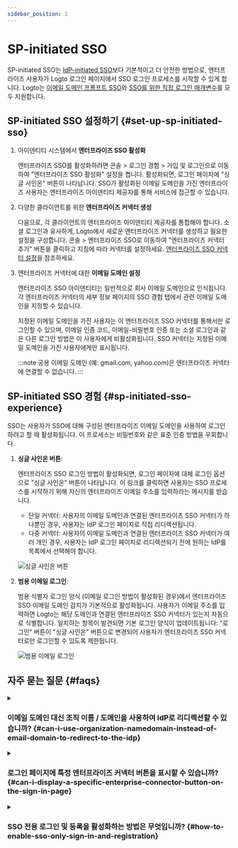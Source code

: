 ```yaml
---
sidebar_position: 1
---
```


# SP-initiated SSO

SP-initiated SSO는 [IdP-initiated SSO](/end-user-flows/enterprise-sso/idp-initiated-sso)보다 기본적이고 더 안전한 방법으로, 엔터프라이즈 사용자가 Logto 로그인 페이지에서 SSO 로그인 프로세스를 시작할 수 있게 합니다. Logto는 [이메일 도메인 프롬프트 SSO](#sp-initiated-sso-experience)와 [SSO를 위한 직접 로그인 매개변수](/end-user-flows/authentication-parameters/direct-sign-in#enterprise-sso)를 모두 지원합니다.

## SP-initiated SSO 설정하기 \{#set-up-sp-initiated-sso}

1. 아이덴티티 시스템에서 **엔터프라이즈 SSO 활성화**

   엔터프라이즈 SSO를 활성화하려면 <CloudLink to="/sign-in-experience/sign-up-and-sign-in">콘솔 > 로그인 경험 > 가입 및 로그인</CloudLink>으로 이동하여 "엔터프라이즈 SSO 활성화" 설정을 켭니다. 활성화되면, 로그인 페이지에 "싱글 사인온" 버튼이 나타납니다. SSO가 활성화된 이메일 도메인을 가진 엔터프라이즈 사용자는 엔터프라이즈 아이덴티티 제공자를 통해 서비스에 접근할 수 있습니다.

2. 다양한 클라이언트를 위한 **엔터프라이즈 커넥터 생성**

   다음으로, 각 클라이언트의 엔터프라이즈 아이덴티티 제공자를 통합해야 합니다. 소셜 로그인과 유사하게, Logto에서 새로운 엔터프라이즈 커넥터를 생성하고 필요한 설정을 구성합니다. <CloudLink to="/enterprise-sso">콘솔 > 엔터프라이즈 SSO</CloudLink>로 이동하여 "엔터프라이즈 커넥터 추가" 버튼을 클릭하고 지침에 따라 커넥터를 설정하세요. [엔터프라이즈 SSO 커넥터 설정](/connectors/enterprise-connectors/)을 참조하세요.

3. 엔터프라이즈 커넥터에 대한 **이메일 도메인 설정**

   엔터프라이즈 SSO 아이덴티티는 일반적으로 회사 이메일 도메인으로 인식됩니다. 각 엔터프라이즈 커넥터의 세부 정보 페이지의 SSO 경험 탭에서 관련 이메일 도메인을 지정할 수 있습니다.

   지정된 이메일 도메인을 가진 사용자는 이 엔터프라이즈 SSO 커넥터를 통해서만 로그인할 수 있으며, 이메일 인증 코드, 이메일-비밀번호 인증 또는 소셜 로그인과 같은 다른 로그인 방법은 이 사용자에게 비활성화됩니다. SSO 커넥터는 지정된 이메일 도메인을 가진 사용자에게만 표시됩니다.

   :::note
   공용 이메일 도메인 (예: gmail.com, yahoo.com)은 엔터프라이즈 커넥터에 연결할 수 없습니다.
   :::

## SP-initiated SSO 경험 \{#sp-initiated-sso-experience}

SSO는 사용자가 SSO에 대해 구성된 엔터프라이즈 이메일 도메인을 사용하여 로그인하려고 할 때 활성화됩니다. 이 프로세스는 비밀번호와 같은 표준 인증 방법을 우회합니다.

1. **싱글 사인온 버튼**:

   엔터프라이즈 SSO 로그인 방법이 활성화되면, 로그인 페이지에 대체 로그인 옵션으로 "싱글 사인온" 버튼이 나타납니다. 이 링크를 클릭하면 사용자는 SSO 프로세스를 시작하기 위해 자신의 엔터프라이즈 이메일 주소를 입력하라는 메시지를 받습니다.

   - 단일 커넥터: 사용자의 이메일 도메인과 연결된 엔터프라이즈 SSO 커넥터가 하나뿐인 경우, 사용자는 IdP 로그인 페이지로 직접 리디렉션됩니다.
   - 다중 커넥터: 사용자의 이메일 도메인과 연결된 엔터프라이즈 SSO 커넥터가 여러 개인 경우, 사용자는 IdP 로그인 페이지로 리디렉션되기 전에 원하는 IdP를 목록에서 선택해야 합니다.

   ![싱글 사인온 버튼](./assets/sso-button-sign-in.png)

2. **범용 이메일 로그인**:

   범용 식별자 로그인 양식 (이메일 로그인 방법이 활성화된 경우)에서 엔터프라이즈 SSO 이메일 도메인 감지가 기본적으로 활성화됩니다. 사용자가 이메일 주소를 입력하면 Logto는 해당 도메인과 연결된 엔터프라이즈 SSO 커넥터가 있는지 자동으로 식별합니다. 일치하는 항목이 발견되면 기본 로그인 양식이 업데이트됩니다: "로그인" 버튼이 "싱글 사인온" 버튼으로 변경되어 사용자가 엔터프라이즈 SSO 커넥터로만 로그인할 수 있도록 제한됩니다.

   ![범용 이메일 로그인](./assets/sso-email-sign-in.png)

## 자주 묻는 질문 \{#faqs}

<details>
  <summary>

### 이메일 도메인 대신 조직 이름 / 도메인을 사용하여 IdP로 리디렉션할 수 있습니까? \{#can-i-use-organization-namedomain-instead-of-email-domain-to-redirect-to-the-idp}

</summary>

현재 Logto의 사전 구축된 로그인 경험은 **이메일 도메인 프롬프트 SSO**만 지원하며, **조직 도메인 프롬프트 SSO**는 지원하지 않습니다.

클라이언트 측에서 `directSignIn:'sso:{connectorId}` 인증 매개변수를 사용하여 사용자 정의 라우팅 페이지를 생성할 수 있습니다. 이 페이지는 조직 도메인에 따라 대규모 엔터프라이즈 클라이언트를 적절한 IdP로 리디렉션합니다. [직접 로그인 매개변수](/end-user-flows/authentication-parameters/direct-sign-in/)에 대해 자세히 알아보세요.

</details>

<details>
  <summary>

### 로그인 페이지에 특정 엔터프라이즈 커넥터 버튼을 표시할 수 있습니까? \{#can-i-display-a-specific-enterprise-connector-button-on-the-sign-in-page}

</summary>

다양한 엔터프라이즈 클라이언트는 직원 관리를 위해 서로 다른 아이덴티티 제공자를 사용하고, 서로 다른 스코프 (OIDC) 또는 속성 (SAML)을 요청합니다. 따라서 특정 클라이언트를 위한 엔터프라이즈 커넥터 버튼을 일반 로그인 페이지에 표시하는 것은 권장되지 않습니다.

그러나 B2E 제품을 개발 중이고 특정 엔터프라이즈 클라이언트를 위한 버튼을 표시하려는 경우, 사용자 정의 로그인 페이지를 생성하고 `directSignIn:sso`를 사용하여 버튼을 적절히 라우팅할 수 있습니다. [직접 로그인 매개변수](/end-user-flows/authentication-parameters/direct-sign-in/)에 대해 자세히 알아보세요.

</details>

<details>

<summary>

### SSO 전용 로그인 및 등록을 활성화하는 방법은 무엇입니까? \{#how-to-enable-sso-only-sign-in-and-registration}

</summary>

SSO 전용 로그인 및 등록을 활성화하려면 다음 단계를 따르세요:

1. <CloudLink to="/sign-in-experience/sign-up-and-sign-in">
     콘솔 > 로그인 경험 > 가입 및 로그인
   </CloudLink>
   에서 구성 - 가입: 해당 없음 - 로그인: 없음 - 소셜 로그인: 없음 - 엔터프라이즈 SSO: 활성화됨 -
   사용자 등록: 비활성화됨
2. <CloudLink to="/users">콘솔 > 사용자 관리</CloudLink>에서 엔터프라이즈 이메일 주소를 입력하여
   수동으로 사용자 추가 또는 [Management
   API](https://openapi.logto.io/operation/operation-createuser)를 통해 가져오기.
3. 사용자가 처음으로 SSO를 통해 로그인하면, Logto는 기존 이메일 주소를 SSO 계정에 [자동 연결](/end-user-flows/enterprise-sso/enterprise-sso-identity#enterprise-sso-account-linking)합니다.

</details>
